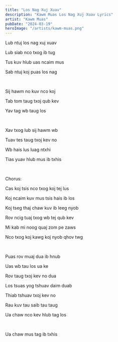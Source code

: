 ```yaml
---
title: "Los Nag Xuj Xuav"
description: "Kawm Muas Los Nag Xuj Xuav Lyrics"
artist: "Kawm Muas"
pubDate: "2024-03-19"
heroImage: "/artists/kawm-muas.png"
---
```


Lub ntuj los nag xuj xuav

Lub siab nco txog ib tug

Tus kuv hlub uas ncaim mus

Sab ntuj koj puas los nag

<br />

Sij hawm no kuv nco koj

Tab tom taug txoj qub kev

Yav tag wb taug los

<br />

Xav txog lub sij hawm wb

Tuav tes taug txoj kev no

Wb hais lus luag ntxhi

Tias yuav hlub mus ib txhis

<br />

Chorus:

Cas koj tsis nco txog koj tej lus

Koj ncaim kuv mus tsis hais ib los

Koj tseg thaj chaw kuv ib leeg nyob

Rov ncig tuaj txog wb tej qub kev

Mi kab mi noog quaj zom pe zaws

Nco txog koj kawg koj nyob qhov twg

<br />

Puas rov muaj dua ib hnub

Uas wb tau los ua ke

Rov taug txoj kev no dua

Los tsuas yog tshuav daim duab

Thiab tshuav txoj kev no

Rau kuv tau saib tau taug

Ua chaw nco kev hlub tag los

<br />

Ua chaw mus tag ib txhis
